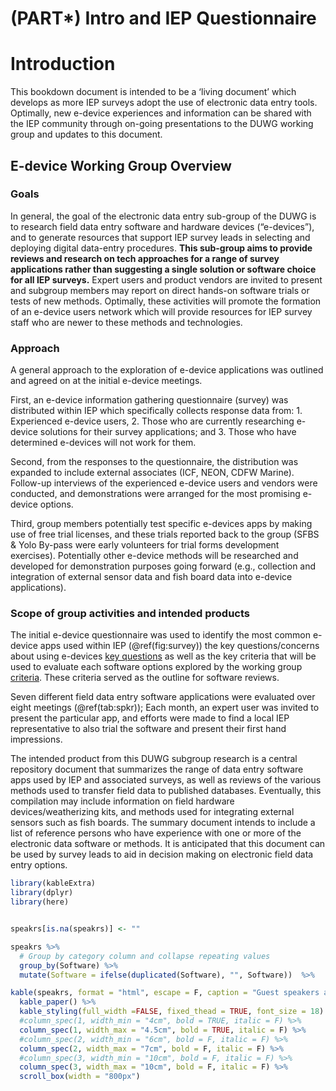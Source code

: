 # (PART\*) Intro and IEP Questionnaire {-}

# Introduction  {#intro}

This bookdown document is intended to be a 'living document' which develops as more IEP surveys adopt the use of electronic data entry tools.  Optimally, new e-device experiences and information can be shared with the IEP community through on-going presentations to the DUWG working group and updates to this document. 

## E-device Working Group Overview

### Goals

In general, the goal of the electronic data entry sub-group of the DUWG is to research field data entry software and hardware devices (“e-devices”), and to generate resources that support IEP survey leads in selecting and deploying digital data-entry procedures. **This sub-group aims to provide reviews and research on tech approaches for a range of survey applications rather than suggesting a single solution or software choice for all IEP surveys.** Expert users and product vendors are invited to present and subgroup members may report on direct hands-on software trials or tests of new methods. Optimally, these activities will promote the formation of an e-device users network which will provide resources for IEP survey staff who are newer to these methods and technologies.

### Approach

A general approach to the exploration of e-device applications was outlined and agreed on at the initial e-device meetings.  

First, an e-device information gathering questionnaire (survey) was distributed within IEP which specifically collects response data from: 1. Experienced e-device users, 2. Those who are currently researching e-device solutions for their survey applications; and 3. Those who have determined e-devices will not work for them. 

Second, from the responses to the questionnaire, the distribution was expanded to include external associates (ICF, NEON, CDFW Marine).  Follow-up interviews of the experienced e-device users and vendors were conducted, and demonstrations were arranged for the most promising e-device options.

Third, group members potentially test specific e-devices apps by making use of free trial licenses, and these trials reported back to the group (SFBS & Yolo By-pass were early volunteers for trial forms development exercises). Potentially other e-device methods will be researched and developed for demonstration purposes going forward (e.g., collection and integration of external sensor data and fish board data into e-device applications).


### Scope of group activities and intended products 

The initial e-device questionnaire was used to identify the most common e-device apps used within IEP (\@ref(fig:survey)) the key questions/concerns about using e-devices [key questions](#keyqest) as well as the key criteria that will be used to evaluate each software options explored by the working group [criteria](#crittop). These criteria served as the outline for software reviews.   

Seven different field data entry software applications were evaluated over eight meetings (\@ref(tab:spkr)); Each month, an expert user was invited to present the particular app, and efforts were made to find a local IEP representative to also trial the software and present their first hand impressions.

The intended product from this DUWG subgroup research is a central repository document that summarizes the range of data entry software apps used by IEP and associated surveys, as well as reviews of the various methods used to transfer field data to published databases.  Eventually, this compilation may include information on field hardware devices/weatherizing kits, and methods used for integrating external sensors such as fish boards. The summary document intends to include a list of reference persons who have experience with one or more of the electronic data software or methods.  It is anticipated that this document can be used by survey leads to aid in decision making on electronic field data entry options.



```r

library(kableExtra)
library(dplyr)
library(here)


speakrs[is.na(speakrs)] <- ""

speakrs %>%
  # Group by category column and collapse repeating values
  group_by(Software) %>%
  mutate(Software = ifelse(duplicated(Software), "", Software))  %>%

kable(speakrs, format = "html", escape = F, caption = "Guest speakers and local trials.", booktabs = TRUE,align='l') %>%
  kable_paper() %>% 
  kable_styling(full_width =FALSE, fixed_thead = TRUE, font_size = 18) %>%
  #column_spec(1, width_min = "4cm", bold = TRUE, italic = F) %>%
  column_spec(1, width_max = "4.5cm", bold = TRUE, italic = F) %>%
  #column_spec(2, width_min = "6cm", bold = F, italic = F) %>%
  column_spec(2, width_max = "7cm", bold = F, italic = F) %>%
  #column_spec(3, width_min = "10cm", bold = F, italic = F) %>%
  column_spec(3, width_max = "10cm", bold = F, italic = F) %>%
  scroll_box(width = "800px")

```




